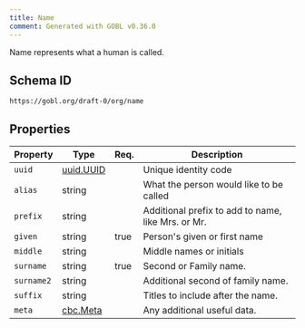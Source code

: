 ```yaml
---
title: Name
comment: Generated with GOBL v0.36.0
---
```


Name represents what a human is called.

## Schema ID

`https://gobl.org/draft-0/org/name`

## Properties

| Property   | Type                            | Req. | Description                                        |
|------------|---------------------------------|------|----------------------------------------------------|
| `uuid`     | [uuid.UUID](/draft-0/uuid/uuid) |      | Unique identity code                               |
| `alias`    | string                          |      | What the person would like to be called            |
| `prefix`   | string                          |      | Additional prefix to add to name, like Mrs. or Mr. |
| `given`    | string                          | true | Person's given or first name                       |
| `middle`   | string                          |      | Middle names or initials                           |
| `surname`  | string                          | true | Second or Family name.                             |
| `surname2` | string                          |      | Additional second of family name.                  |
| `suffix`   | string                          |      | Titles to include after the name.                  |
| `meta`     | [cbc.Meta](/draft-0/cbc/meta)   |      | Any additional useful data.                        |

